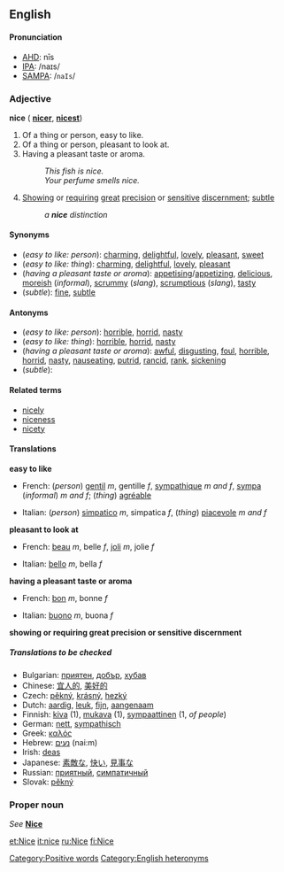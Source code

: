 {{See|Nice}}
==English==
==== Pronunciation ====
*[[AHD]]: nīs
*[[IPA]]: /naɪs/
*[[SAMPA]]: /<tt>naIs</tt>/

===Adjective===
'''nice''' ({{compar}} '''[[nicer]]''', {{superl}} '''[[nicest]]''')

#Of a thing or person, easy to like.
#Of a thing or person, pleasant to look at.
#Having a pleasant taste or aroma.
#:''This fish is nice.''
#:''Your perfume smells nice.''
#[[show|Showing]] or [[require|requiring]] [[great]] [[precision]] or [[sensitive]] [[discern]]ment; [[subtle]]
#:''a '''nice''' distinction''

====Synonyms====
*(''easy to like: person''): [[charming]], [[delightful]], [[lovely]], [[pleasant]], [[sweet]]
*(''easy to like: thing''): [[charming]], [[delightful]], [[lovely]], [[pleasant]]
*(''having a pleasant taste or aroma''): [[appetising]]/[[appetizing]], [[delicious]], [[moreish]] (''informal''), [[scrummy]] (''slang''), [[scrumptious]] (''slang''), [[tasty]]
*(''subtle''): [[fine]], [[subtle]]

====Antonyms====
*(''easy to like: person''): [[horrible]], [[horrid]], [[nasty]]
*(''easy to like: thing''): [[horrible]], [[horrid]], [[nasty]]
*(''having a pleasant taste or aroma''): [[awful]], [[disgusting]], [[foul]], [[horrible]], [[horrid]], [[nasty]], [[nauseating]], [[putrid]], [[rancid]], [[rank]], [[sickening]]
*(''subtle''):

====Related terms====
*[[nicely]]
*[[niceness]]
*[[nicety]]

====Translations====

'''easy to like'''
{{top}}
*French: (''person'') [[gentil]] ''m'', gentille ''f'', [[sympathique]] ''m and f'', [[sympa]] (''informal'') ''m and f''; (''thing'') [[agréable]]
{{mid}}
*Italian: (''person'') [[simpatico]] ''m'', simpatica ''f'', (''thing'') [[piacevole]] ''m and f''
{{bottom}}

'''pleasant to look at'''
{{top}}
*French: [[beau]] ''m'', belle ''f'', [[joli]] ''m'', jolie ''f''
{{mid}}
*Italian: [[bello]] ''m'', bella ''f''
{{bottom}}

'''having a pleasant taste or aroma'''
{{top}}
*French: [[bon]] ''m'', bonne ''f''
{{mid}}
*Italian: [[buono]] ''m'', buona ''f''
{{bottom}}

'''showing or requiring great precision or sensitive discernment'''
{{top}}
{{mid}}
{{bottom}}

=====Translations to be checked=====
<!--Remove this section once all of the translations below have been moved into the tables above.-->
{{checktrans}}

*Bulgarian: [[приятен]], [[добър]], [[хубав]]
*Chinese: [[宜人的]], [[美好的]]
*Czech: [[pěkný]], [[krásný]], [[hezký]]
*Dutch: [[aardig]], [[leuk]], [[fijn]], [[aangenaam]]
*Finnish: [[kiva#Finnish|kiva]] (1), [[mukava]] (1), [[sympaattinen]] (1, ''of people'')
*German: [[nett]], [[sympathisch]]
*Greek: [[καλός]]
*Hebrew: [[נעים]] (nai:m)
*Irish: [[deas]]
*Japanese: [[素敵な]], [[快い]], [[見事な]]
*Russian: [[приятный]], [[симпатичный]]
*Slovak: [[pěkný]]

===Proper noun===
''See'' '''[[Nice]]'''

[[Category:Positive words]]
[[Category:English heteronyms]]

[[et:Nice]]
[[it:nice]]
[[ru:Nice]]
[[fi:Nice]]